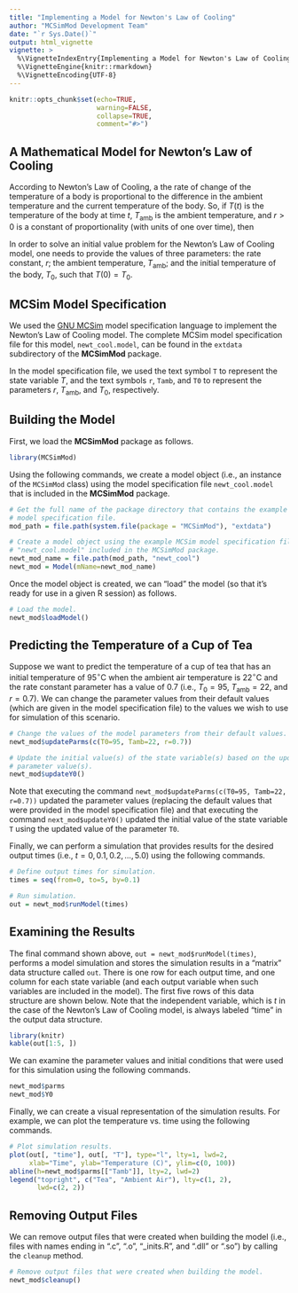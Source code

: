 ```yaml
---
title: "Implementing a Model for Newton's Law of Cooling"
author: "MCSimMod Development Team"
date: "`r Sys.Date()`"
output: html_vignette
vignette: >
  %\VignetteIndexEntry{Implementing a Model for Newton's Law of Cooling}
  %\VignetteEngine{knitr::rmarkdown}
  %\VignetteEncoding{UTF-8}
---
```


```r
knitr::opts_chunk$set(echo=TRUE,
                      warning=FALSE,
                      collapse=TRUE,
                      comment="#>")
```

## A Mathematical Model for Newton's Law of Cooling

According to Newton's Law of Cooling, a the rate of change of the temperature of a body is proportional to the difference in the ambient temperature and the current temperature of the body. So, if $T(t)$ is the temperature of the body at time $t$, $T_\textrm{amb}$ is the ambient temperature, and $r>0$ is a constant of proportionality (with units of one over time), then
\begin{equation}
  \frac{\textrm{d}}{\textrm{d}t}T(t) = -r \left( T(t) - T_\textrm{amb} \right).
\end{equation}

In order to solve an initial value problem for the Newton's Law of Cooling model, one needs to provide the values of three parameters: the rate constant, $r$; the ambient temperature, $T_\textrm{amb}$; and the initial temperature of the body, $T_0$, such that $T(0) = T_0$.

## MCSim Model Specification

We used the [GNU MCSim](https://www.gnu.org/software/mcsim/) model specification language to implement the Newton's Law of Cooling model. The complete MCSim model specification file for this model, `newt_cool.model`, can be found in the `extdata` subdirectory of the **MCSimMod** package.

In the model specification file, we used the text symbol `T` to represent the state variable $T$, and the text symbols `r`, `Tamb`, and `T0` to represent the parameters $r$, $T_\textrm{amb}$, and $T_0$, respectively.

## Building the Model

First, we load the **MCSimMod** package as follows.
```r
library(MCSimMod)
```

Using the following commands, we create a model object (i.e., an instance of the `MCSimMod` class) using the model specification file `newt_cool.model` that is included in the **MCSimMod** package.
```r
# Get the full name of the package directory that contains the example MCSim
# model specification file.
mod_path = file.path(system.file(package = "MCSimMod"), "extdata")

# Create a model object using the example MCSim model specification file 
# "newt_cool.model" included in the MCSimMod package.
newt_mod_name = file.path(mod_path, "newt_cool")
newt_mod = Model(mName=newt_mod_name)
```

Once the model object is created, we can "load" the model (so that it's ready for use in a given R session) as follows.
```r
# Load the model.
newt_mod$loadModel()
```

## Predicting the Temperature of a Cup of Tea

Suppose we want to predict the temperature of a cup of tea that has an initial temperature of 95$^\circ$C when the ambient air temperature is 22$^\circ$C and the rate constant parameter has a value of 0.7 (i.e., $T_0 = 95$, $T_\textrm{amb} = 22$, and $r = 0.7$). We can change the parameter values from their default values (which are given in the model specification file) to the values we wish to use for simulation of this scenario. 
```r
# Change the values of the model parameters from their default values.
newt_mod$updateParms(c(T0=95, Tamb=22, r=0.7))

# Update the initial value(s) of the state variable(s) based on the updated
# parameter value(s).
newt_mod$updateY0()
```

Note that executing the command `newt_mod$updateParms(c(T0=95, Tamb=22, r=0.7))` updated the parameter values (replacing the default values that were provided in the model specification file) and that executing the command `next_mod$updateY0()` updated the initial value of the state variable `T` using the updated value of the parameter `T0`.

Finally, we can perform a simulation that provides results for the desired output times (i.e., $t = 0, 0.1, 0.2, \ldots, 5.0$) using the following commands.
```r
# Define output times for simulation.
times = seq(from=0, to=5, by=0.1)

# Run simulation.
out = newt_mod$runModel(times)
```

## Examining the Results

The final command shown above, `out = newt_mod$runModel(times)`,  performs a model simulation and stores the simulation results in a "matrix" data structure called `out`. There is one row for each output time, and one column for each state variable (and each output variable when such variables are included in the model). The first five rows of this data structure are shown below. Note that the independent variable, which is $t$ in the case of the Newton's Law of Cooling model, is always labeled "time" in the output data structure.
```r
library(knitr)
kable(out[1:5, ])
```

We can examine the parameter values and initial conditions that were used for this simulation using the following commands.
```r
newt_mod$parms
newt_mod$Y0
```

Finally, we can create a visual representation of the simulation results. For example, we can plot the temperature vs. time using the following commands.
```r
# Plot simulation results.
plot(out[, "time"], out[, "T"], type="l", lty=1, lwd=2,
     xlab="Time", ylab="Temperature (C)", ylim=c(0, 100))
abline(h=newt_mod$parms[["Tamb"]], lty=2, lwd=2)
legend("topright", c("Tea", "Ambient Air"), lty=c(1, 2),
       lwd=c(2, 2))
```

## Removing Output Files

We can remove output files that were created when building the model (i.e., files with names ending in ".c", ".o", "_inits.R", and ".dll" or ".so") by calling the `cleanup` method.
```r
# Remove output files that were created when building the model.
newt_mod$cleanup()
```